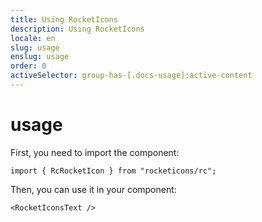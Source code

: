 ```yaml
---
title: Using RocketIcons
description: Using RocketIcons
locale: en
slug: usage
enslug: usage
order: 0
activeSelector: group-has-[.docs-usage]:active-content
---
```


# usage

First, you need to import the component:

```tsx
import { RcRocketIcon } from "rocketicons/rc";
```

Then, you can use it in your component:

```tsx
<RocketIconsText />
```
